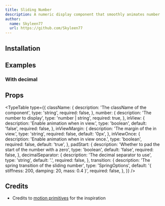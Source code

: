 ```yaml
---
title: Sliding Number
description: A numeric display component that smoothly animates number changes with a sliding transition effect.
author:
  name: Skyleen77
  url: https://github.com/Skyleen77
---
```


<ComponentPreview name="sliding-number-demo" />

## Installation

<ComponentInstallation name="sliding-number" />

## Examples

### With decimal

<ComponentPreview name="sliding-number-decimal-demo" />

## Props

<TypeTable
  type={{
    className: {
      description: 'The className of the component',
      type: 'string',
      required: false,
    },
    number: {
      description: 'The number to display',
      type: 'number | string',
      required: true,
    },
    inView: {
      description: 'Enable animation when in view.',
      type: 'boolean',
      default: 'false',
      required: false,
    },
    inViewMargin: {
      description: 'The margin of the in view.',
      type: 'string',
      required: false,
      default: '0px',
    },
    inViewOnce: {
      description: 'Enable animation when in view once.',
      type: 'boolean',
      required: false,
      default: 'true',
    },
    padStart: {
      description: 'Whether to pad the start of the number with a zero',
      type: 'boolean',
      default: 'false',
      required: false,
    },
    decimalSeparator: {
      description: 'The decimal separator to use',
      type: 'string',
      default: '.',
      required: false,
    },
    transition: {
      description: 'The spring transition of the sliding number',
      type: 'SpringOptions',
      default: '{ stiffness: 200, damping: 20, mass: 0.4 }',
      required: false,
    },
  }}
/>

## Credits

- Credits to [motion primitives](https://motion-primitives.com/docs/sliding-number) for the inspiration
